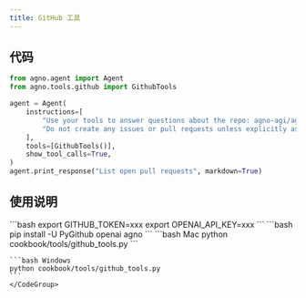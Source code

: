 ```yaml
---
title: GitHub 工具
---
```

## 代码

```python cookbook/tools/github_tools.py
from agno.agent import Agent
from agno.tools.github import GithubTools

agent = Agent(
    instructions=[
        "Use your tools to answer questions about the repo: agno-agi/agno",
        "Do not create any issues or pull requests unless explicitly asked to do so",
    ],
    tools=[GithubTools()],
    show_tool_calls=True,
)
agent.print_response("List open pull requests", markdown=True)
```

## 使用说明

<Steps>
  <Snippet file="create-venv-step.mdx" />

  <Step title="设置您的 GitHub 令牌">
    ```bash
    export GITHUB_TOKEN=xxx
    export OPENAI_API_KEY=xxx
    ```
  </Step>

  <Step title="安装库">
    ```bash
    pip install -U PyGithub openai agno
    ```
  </Step>

  <Step title="运行智能体">
    <CodeGroup>
    ```bash Mac
    python cookbook/tools/github_tools.py
    ```

    ```bash Windows
    python cookbook/tools/github_tools.py
    ```
    </CodeGroup>
  </Step>
</Steps>